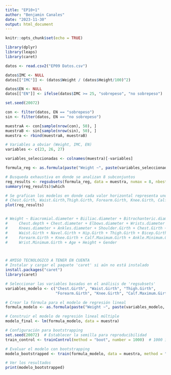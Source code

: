 ```yaml
---
title: "EP10+1"
author: "Benjamin Canales"
date: "2023-11-30"
output: html_document
---
```


```r
knitr::opts_chunk$set(echo = TRUE)
```

```r
library(dplyr)
library(leaps)
library(caret)
```


```r
datos <- read.csv2("EP09 Datos.csv")

datos$IMC <- NULL
datos[["IMC"]] <- (datos$Weight / (datos$Height/100)^2)

datos$EN <- NULL
datos[["EN"]] <- ifelse(datos$IMC >= 25, "sobrepeso", "no sobrepeso")

set.seed(20072)

con <- filter(datos, EN == "sobrepeso")
sin <- filter(datos, EN == "no sobrepeso")

muestraA <- con[sample(nrow(con), 50), ]
muestraB <- sin[sample(nrow(sin), 50), ]
muestra <- rbind(muestraA, muestraB)

# Variables a obviar (Weight, IMC, EN)
variables <- c(23, 26, 27)

variables_seleccionadas <- colnames(muestra)[-variables]

formula_reg <- as.formula(paste("Weight ~", paste(variables_seleccionadas, collapse = " + ")))

# Busqueda exhaustiva en donde se analizan 8 subconjuntos
reg_results <- regsubsets(formula_reg, data = muestra, nvmax = 8, nbest = 1)
summary(reg_results)$which

# Se grafican los modelos en donde cada valor horizontal representa uno, cada cuadro de color implica el uso de la variable en el modelo, por el principio de parsimonia se busca utilizar el que utilice menos variables, en ete caso el que posee BIC de -370 con las variables 
# Chest.Girth, Waist.Girth,Thigh.Girth, Forearm.Girth, Knee.Girth, Calf.Maximum.Girth y Height
plot(reg_results)


# Weight ~ Biacromial.diameter + Biiliac.diameter + Bitrochanteric.diameter + 
#     Chest.depth + Chest.diameter + Elbows.diameter + Wrists.diameter + 
#     Knees.diameter + Ankles.diameter + Shoulder.Girth + Chest.Girth + 
#     Waist.Girth + Navel.Girth + Hip.Girth + Thigh.Girth + Bicep.Girth + 
#     Forearm.Girth + Knee.Girth + Calf.Maximum.Girth + Ankle.Minimum.Girth + 
#     Wrist.Minimum.Girth + Age + Height + Gender



# AMIGO TECNOLOGICO A TENER EN CUENTA
# Instalar y cargar el paquete 'caret' si aún no está instalado
install.packages("caret")
library(caret)

# Seleccionar las variables basadas en el análisis de 'regsubsets'
variables_modelo <- c("Chest.Girth", "Waist.Girth", "Thigh.Girth", 
                      "Forearm.Girth", "Knee.Girth", "Calf.Maximum.Girth", "Height")

# Crear la fórmula para el modelo de regresión lineal
formula_modelo <- as.formula(paste("Weight ~", paste(variables_modelo, collapse = " + ")))

# Construir el modelo de regresión lineal múltiple
modelo_final <- lm(formula_modelo, data = muestra)

# Configuración para bootstrapping
set.seed(20072)  # Establecer la semilla para reproducibilidad
train_control <- trainControl(method = "boot", number = 1000)  # 1000 iteraciones de bootstrap

# Evaluar el modelo con bootstrapping
modelo_bootstrapped <- train(formula_modelo, data = muestra, method = "lm", trControl = train_control)

# Ver los resultados
print(modelo_bootstrapped)

```
